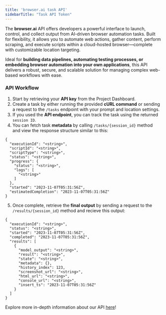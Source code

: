 ```yaml
---
title: 'browser.ai task API'
sidebarTitle: "Task API Token"
---
```


The **browser.ai** API offers developers a powerful interface to launch, control, and collect output from AI-driven browser automation tasks. Built for flexibility, it allows you to automate web actions, gather content, perform scraping, and execute scripts within a cloud-hosted browser—complete with customizable location targeting.

Ideal for **building data pipelines, automating testing processes, or embedding browser automation into your own applications**, this API delivers a robust, secure, and scalable solution for managing complex web-based workflows with ease.

### API Workflow
1. Start by retrieving your **API key** from the Project Dashboard.
2. Create a task by either running the provided **cURL command** or sending a request to the `/tasks` endpoint with your prompt and location settings.
3. If you used the **API endpoint**, you can track the task using the returned `session ID`.
4. You can fetch task **metadata** by calling `/tasks/{session_id}` method and view the response structure similar to this:

```
{
  "executionId": "<string>",
  "scriptId": "<string>",
  "scriptType": "<string>",
  "status": "<string>",
  "progress": {
    "status": "<string>",
    "logs": [
      "<string>"
    ]
  },
  "started": "2023-11-07T05:31:56Z",
  "estimatedCompletion": "2023-11-07T05:31:56Z"
}
```

5. Once complete, retrieve the **final output** by sending a request to the `/results/{session_id}` method and recieve this output:

```
{
  "executionId": "<string>",
  "status": "<string>",
  "started": "2023-11-07T05:31:56Z",
  "completed": "2023-11-07T05:31:56Z",
  "results": [
    {
      "model_output": "<string>",
      "result": "<string>",
      "state": "<string>",
      "metadata": {},
      "history_index": 123,
      "screenshot_url": "<string>",
      "html_url": "<string>",
      "console_url": "<string>",
      "insert_ts": "2023-11-07T05:31:56Z"
    }
  ]
}
```
<Tip>Explore more in-depth information about our API [here](https://docs.browser.ai/api-reference/intro)!</Tip>